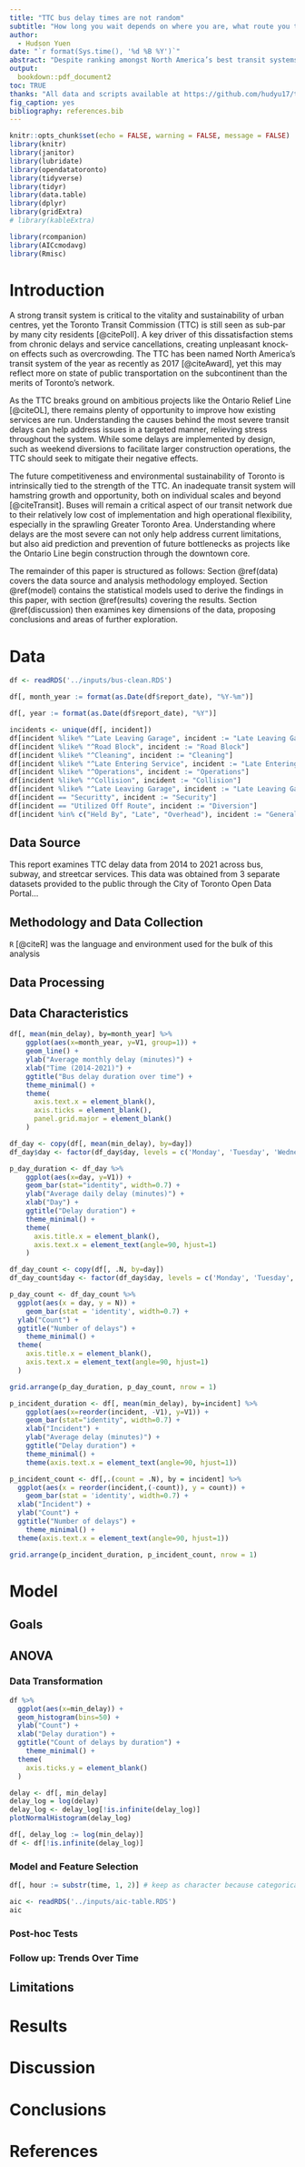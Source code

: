 ```yaml
---
title: "TTC bus delay times are not random"
subtitle: "How long you wait depends on where you are, what route you take, and when you take it"
author: 
  - Hudson Yuen
date: "`r format(Sys.time(), '%d %B %Y')`"
abstract: "Despite ranking amongst North America’s best transit systems, the TTC is often derided for irritating delays and service interruptions. This report examines TTC bus delay data, aiming to identify the factors influencing such delays and how improvements can be made. Certain incident types and days of service see disproportionately long delays, creating opportunities to address the most unpleasant aspects of the rider experience in a targeted manner. Doing so will not only strengthen the city’s ability to move people, but to also facilitate sustainable development. **Keywords:** public transit, transit efficiency, urban mobility, sustainble transportation, transportation equity"
output:
  bookdown::pdf_document2
toc: TRUE
thanks: "All data and scripts available at https://github.com/hudyu17/transit-delays"
fig_caption: yes
bibliography: references.bib
---
```

```r
knitr::opts_chunk$set(echo = FALSE, warning = FALSE, message = FALSE)
library(knitr)
library(janitor)
library(lubridate)
library(opendatatoronto)
library(tidyverse)
library(tidyr)
library(data.table)
library(dplyr)
library(gridExtra)
# library(kableExtra)

library(rcompanion)
library(AICcmodavg)
library(Rmisc)
```
\newpage

# Introduction
A strong transit system is critical to the vitality and sustainability of urban centres, yet the Toronto Transit Commission (TTC) is still seen as sub-par by many city residents [@citePoll]. A key driver of this dissatisfaction stems from chronic delays and service cancellations, creating unpleasant knock-on effects such as overcrowding. The TTC has been named North America’s transit system of the year as recently as 2017 [@citeAward], yet this may reflect more on state of public transportation on the subcontinent than the merits of Toronto’s network. 

As the TTC breaks ground on ambitious projects like the Ontario Relief Line [@citeOL], there remains plenty of opportunity to improve how existing services are run. Understanding the causes behind the most severe transit delays can help address issues in a targeted manner, relieving stress throughout the system. While some delays are implemented by design, such as weekend diversions to facilitate larger construction operations, the TTC should seek to mitigate their negative effects.  

The future competitiveness and environmental sustainability of Toronto is intrinsically tied to the strength of the TTC. An inadequate transit system will hamstring growth and opportunity, both on individual scales and beyond [@citeTransit]. Buses will remain a critical aspect of our transit network due to their relatively low cost of implementation and high operational flexibility, especially in the sprawling Greater Toronto Area. Understanding where delays are the most severe can not only help address current limitations, but also aid prediction and prevention of future bottlenecks as projects like the Ontario Line begin construction through the downtown core. 

The remainder of this paper is structured as follows: Section \@ref(data) covers the data source and analysis methodology employed. Section \@ref(model) contains the statistical models used to derive the findings in this paper, with section \@ref(results) covering the results. Section \@ref(discussion) then examines key dimensions of the data, proposing conclusions and areas of further exploration. 

\newpage
# Data
```r
df <- readRDS('../inputs/bus-clean.RDS')

df[, month_year := format(as.Date(df$report_date), "%Y-%m")]

df[, year := format(as.Date(df$report_date), "%Y")]

incidents <- unique(df[, incident])
df[incident %like% "^Late Leaving Garage", incident := "Late Leaving Garage"]
df[incident %like% "^Road Block", incident := "Road Block"]
df[incident %like% "^Cleaning", incident := "Cleaning"]
df[incident %like% "^Late Entering Service", incident := "Late Entering Service"]
df[incident %like% "^Operations", incident := "Operations"]
df[incident %like% "^Collision", incident := "Collision"]
df[incident %like% "^Late Leaving Garage", incident := "Late Leaving Garage"]
df[incident == "Securitty", incident := "Security"]
df[incident == "Utilized Off Route", incident := "Diversion"]
df[incident %in% c("Held By", "Late", "Overhead"), incident := "General Delay"]
```


## Data Source
This report examines TTC delay data from 2014 to 2021 across bus, subway, and streetcar services. This data was obtained from 3 separate datasets provided to the public through the City of Toronto Open Data Portal...

## Methodology and Data Collection
`R` [@citeR] was the language and environment used for the bulk of this analysis

## Data Processing

## Data Characteristics
```r
df[, mean(min_delay), by=month_year] %>%
    ggplot(aes(x=month_year, y=V1, group=1)) +
    geom_line() + 
    ylab("Average monthly delay (minutes)") + 
    xlab("Time (2014-2021)") +
    ggtitle("Bus delay duration over time") + 
    theme_minimal() + 
    theme(  
      axis.text.x = element_blank(),
      axis.ticks = element_blank(),
      panel.grid.major = element_blank()
    )
```

```r
df_day <- copy(df[, mean(min_delay), by=day])
df_day$day <- factor(df_day$day, levels = c('Monday', 'Tuesday', 'Wednesday', 'Thursday', 'Friday', 'Saturday', 'Sunday'))

p_day_duration <- df_day %>%
    ggplot(aes(x=day, y=V1)) + 
    geom_bar(stat="identity", width=0.7) +
    ylab("Average daily delay (minutes)") + 
    xlab("Day") +
    ggtitle("Delay duration") + 
    theme_minimal() + 
    theme(  
      axis.title.x = element_blank(),
      axis.text.x = element_text(angle=90, hjust=1)
    )

df_day_count <- copy(df[, .N, by=day])
df_day_count$day <- factor(df_day$day, levels = c('Monday', 'Tuesday', 'Wednesday', 'Thursday', 'Friday', 'Saturday', 'Sunday'))

p_day_count <- df_day_count %>%
  ggplot(aes(x = day, y = N)) + 
	geom_bar(stat = 'identity', width=0.7) + 
  ylab("Count") + 
  ggtitle("Number of delays") + 
	theme_minimal() + 
  theme(
    axis.title.x = element_blank(),
    axis.text.x = element_text(angle=90, hjust=1)
  )

grid.arrange(p_day_duration, p_day_count, nrow = 1)
```
```r
p_incident_duration <- df[, mean(min_delay), by=incident] %>%
    ggplot(aes(x=reorder(incident, -V1), y=V1)) + 
    geom_bar(stat="identity", width=0.7) + 
    xlab("Incident") +
    ylab("Average delay (minutes)") + 
    ggtitle("Delay duration") + 
    theme_minimal() +
    theme(axis.text.x = element_text(angle=90, hjust=1))

p_incident_count <- df[,.(count = .N), by = incident] %>%
  ggplot(aes(x = reorder(incident,(-count)), y = count)) + 
	geom_bar(stat = 'identity', width=0.7) + 
  xlab("Incident") +
  ylab("Count") + 
  ggtitle("Number of delays") + 
	theme_minimal() + 
  theme(axis.text.x = element_text(angle=90, hjust=1))

grid.arrange(p_incident_duration, p_incident_count, nrow = 1)
```

\newpage
# Model

## Goals

## ANOVA

### Data Transformation
```r
df %>%
  ggplot(aes(x=min_delay)) + 
  geom_histogram(bins=50) + 
  ylab("Count") + 
  xlab("Delay duration") +
  ggtitle("Count of delays by duration") + 
	theme_minimal() +
  theme(
    axis.ticks.y = element_blank()
  )
```
```r
delay <- df[, min_delay]
delay_log = log(delay)
delay_log <- delay_log[!is.infinite(delay_log)]
plotNormalHistogram(delay_log)

df[, delay_log := log(min_delay)]
df <- df[!is.infinite(delay_log)]
```


### Model and Feature Selection
```r
df[, hour := substr(time, 1, 2)] # keep as character because categorical

aic <- readRDS('../inputs/aic-table.RDS')
aic
```


### Post-hoc Tests

### Follow up: Trends Over Time

## Limitations

\newpage
# Results

\newpage
# Discussion

\newpage
# Conclusions

\newpage
# References